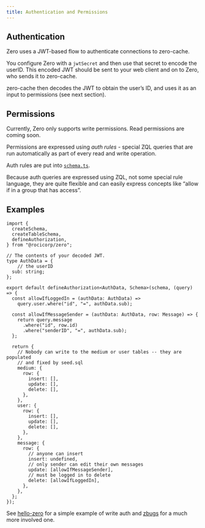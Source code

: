 ```yaml
---
title: Authentication and Permissions
---
```


## Authentication

Zero uses a JWT-based flow to authenticate connections to zero-cache.

You configure Zero with a `jwtSecret` and then use that secret to encode the userID. This encoded JWT should be sent to your web client and on to Zero, who sends it to zero-cache. 

zero-cache then decodes the JWT to obtain the user’s ID, and uses it as an input to permissions (see next section).

<ImageLightbox src="/images/authentication-and-permissions/authentication.png" alt="Authentication" />

## Permissions

Currently, Zero only supports write permissions. Read permissions are coming soon.

Permissions are expressed using *auth rules* - special ZQL queries that are run automatically as part of every read and write operation.

Auth rules are put into [`schema.ts`](/docs/reference/schema-management).

Because auth queries are expressed using ZQL, not some special rule language, they are quite flexible and can easily express concepts like “allow if in a group that has access”.

## Examples

```tsx
import {
  createSchema,
  createTableSchema,
  defineAuthorization,
} from "@rocicorp/zero";

// The contents of your decoded JWT.
type AuthData = {
	// the userID
  sub: string;
};

export default defineAuthorization<AuthData, Schema>(schema, (query) => {
  const allowIfLoggedIn = (authData: AuthData) =>
    query.user.where("id", "=", authData.sub);

  const allowIfMessageSender = (authData: AuthData, row: Message) => {
    return query.message
      .where("id", row.id)
      .where("senderID", "=", authData.sub);
  };

  return {
    // Nobody can write to the medium or user tables -- they are populated
    // and fixed by seed.sql
    medium: {
      row: {
        insert: [],
        update: [],
        delete: [],
      },
    },
    user: {
      row: {
        insert: [],
        update: [],
        delete: [],
      },
    },
    message: {
      row: {
        // anyone can insert
        insert: undefined,
        // only sender can edit their own messages
        update: [allowIfMessageSender],
        // must be logged in to delete
        delete: [allowIfLoggedIn],
      },
    },
  };
});
```

See [hello-zero](https://github.com/rocicorp/hello-zero/blob/main/zero.config.ts) for a simple example of write auth and [zbugs](https://github.com/rocicorp/mono/blob/main/apps/zbugs/zero.config.ts#L16) for a much more involved one.